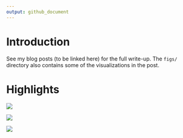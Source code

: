 ```yaml
---
output: github_document
---
```


# Introduction

See my blog posts (to be linked here) for the full write-up.
The `figs/` directory also contains some of the visualizations in the post.

# Highlights

![](figs/viz_pnt_rtm-banner.png)

![](figs/viz_pnt_rtm-compare.png)


![](figs/viz_pnt_rtm2dam.png)